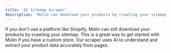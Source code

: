 ```yaml
---
title: 'AI Sitemap Scraper'
description: 'Molin can download your products by crawling your sitemap'
---
```


If you don't use a platform like Shopify, Molin can still download your products by crawling your sitemap. This is a great way to get started with Molin if you have a custom store. Our scraper uses AI to understand and extract your product data accurately from pages.
